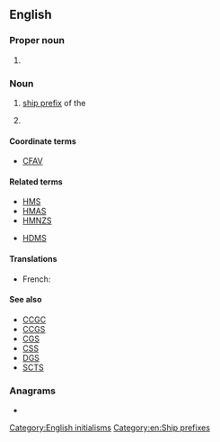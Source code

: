 ==English==
{{wikipedia|Her Majesty's Canadian Ship}}
{{wikipedia}}

===Proper noun===
{{en-prop}}

# {{lb|en|UK}} {{init of|en|w:Her Majesty's Courts Service}}

===Noun===
{{head|en|noun}}

# {{lb|en|Canada|nautical|military}} {{initialism of|en||Her (''or'' His) Majesty's Canadian Ship|dot=;}} [[ship prefix]] of the {{w|Royal Canadian Navy}}
# {{lb|en|UK|nautical|military|historical}} {{initialism of|en||Her (''or'' His) Majesty's Colonial Ship|}}

====Coordinate terms====
* [[CFAV]]

====Related terms====
* [[HMS]]
* [[HMAS]]
* [[HMNZS]]

* [[HDMS]]

====Translations====
{{trans-top|Ship designation}}
* French: {{t|fr|NCSM}}
{{trans-mid}}
{{trans-bottom}}

====See also====
* [[CCGC]]
* [[CCGS]]
* [[CGS]]
* [[CSS]]
* [[DGS]]
* [[SCTS]]

===Anagrams===
* {{anagrams|en|a=chms|CMHS|MHCs|schm-}}
[[Category:English initialisms]]

[[Category:en:Ship prefixes]]